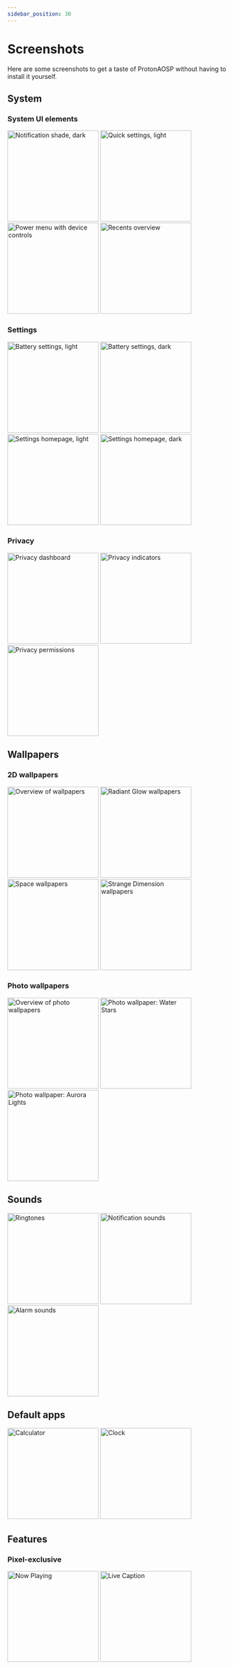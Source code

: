 ```yaml
---
sidebar_position: 30
---
```



# Screenshots

Here are some screenshots to get a taste of ProtonAOSP without having to install it yourself.

## System

### System UI elements

<div className={clsx(styles.screenshotsContainer)}>
    <img width="205" src="../../static/img/screenshots/sys-ui-dark-notif.png" alt="Notification shade, dark" />
    <img width="205" src="../../static/img/screenshots/sys-ui-light-qs.png" alt="Quick settings, light" />
    <img width="205" src="../../static/img/screenshots/sys-ui-power-menu.png" alt="Power menu with device controls" />
    <img width="205" src="../../static/img/screenshots/sys-ui-recents.png" alt="Recents overview" />
</div>

### Settings

<div className={clsx(styles.screenshotsContainer)}>
    <img width="205" src="../../static/img/screenshots/sys-settings-batt-light.png" alt="Battery settings, light" />
    <img width="205" src="../../static/img/screenshots/sys-settings-batt-dark.png" alt="Battery settings, dark" />
    <img width="205" src="../../static/img/screenshots/sys-settings-home-light.png" alt="Settings homepage, light" />
    <img width="205" src="../../static/img/screenshots/sys-settings-home-dark.png" alt="Settings homepage, dark" />
</div>

### Privacy

<div className={clsx(styles.screenshotsContainer)}>
    <img width="205" src="../../static/img/screenshots/sys-privacy-dashboard.png" alt="Privacy dashboard" />
    <img width="205" src="../../static/img/screenshots/sys-privacy-indicators.png" alt="Privacy indicators" />
    <img width="205" src="../../static/img/screenshots/sys-privacy-perms.png" alt="Privacy permissions" />
</div>

## Wallpapers

### 2D wallpapers

<div className={clsx(styles.screenshotsContainer)}>
    <img width="205" src="../../static/img/screenshots/wallpapers-2d-overview.png" alt="Overview of wallpapers" />
    <img width="205" src="../../static/img/screenshots/wallpapers-2d-radiant-glow.png" alt="Radiant Glow wallpapers" />
    <img width="205" src="../../static/img/screenshots/wallpapers-2d-space.png" alt="Space wallpapers" />
    <img width="205" src="../../static/img/screenshots/wallpapers-2d-strange-dimension.png" alt="Strange Dimension wallpapers" />
</div>

### Photo wallpapers

<div className={clsx(styles.screenshotsContainer)}>
    <img width="205" src="../../static/img/screenshots/wallpapers-photo-overview.png" alt="Overview of photo wallpapers" />
    <img width="205" src="../../static/img/screenshots/wallpapers-photo-water-stars.png" alt="Photo wallpaper: Water Stars" />
    <img width="205" src="../../static/img/screenshots/wallpapers-photo-aurora-lights.png" alt="Photo wallpaper: Aurora Lights" />
</div>

## Sounds

<div className={clsx(styles.screenshotsContainer)}>
    <img width="205" src="../../static/img/screenshots/sounds-ringtone.png" alt="Ringtones" />
    <img width="205" src="../../static/img/screenshots/sounds-notif.png" alt="Notification sounds" />
    <img width="205" src="../../static/img/screenshots/sounds-alarm.png" alt="Alarm sounds" />
</div>

## Default apps

<div className={clsx(styles.screenshotsContainer)}>
    <img width="205" src="../../static/img/screenshots/default-apps-calc.png" alt="Calculator" />
    <img width="205" src="../../static/img/screenshots/default-apps-clock.png" alt="Clock" />
</div>

## Features

### Pixel-exclusive

<div className={clsx(styles.screenshotsContainer)}>
    <img width="205" src="../../static/img/screenshots/feat-pixel-now-playing.png" alt="Now Playing" />
    <img width="205" src="../../static/img/screenshots/feat-pixel-live-caption.png" alt="Live Caption" />
</div>
